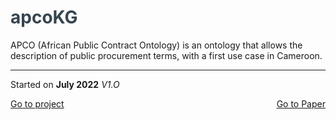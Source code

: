 <html>
<head><title>Projects</title>
</head>
<body>
    <h1 style = "color: rgb(54, 69, 79);">apcoKG</h1>
     <p>APCO (African Public Contract Ontology) is an ontology that allows the description of public procurement terms, with a first use case in Cameroon.</p>
    <hr/>
     <p>Started on <b>July 2022</b>  *V1.O*</p>
    <div style="display: flex; justify-content: space-between;"> <a href="https://github.com/AI4Africa/apcoKG">Go to project</a>
    <a  href="https://doi.org/10.1007/978-3-031-63110-8_9">Go to Paper </a> 
    </div>

</body>
</html>